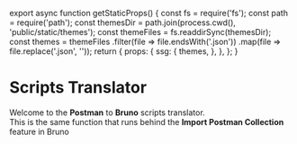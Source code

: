 
export async function getStaticProps() {
  const fs = require('fs');
  const path = require('path');
  const themesDir = path.join(process.cwd(), 'public/static/themes');
  const themeFiles = fs.readdirSync(themesDir);
  const themes = themeFiles
    .filter(file => file.endsWith('.json'))
    .map(file => file.replace('.json', ''));
  return {
    props: {
      ssg: {
        themes,
      },
    },
  };
}

# Scripts Translator

Welcome to the **Postman** to **Bruno** scripts translator. \
This is the same function that runs behind the **Import Postman Collection** feature in Bruno

<Translator />
